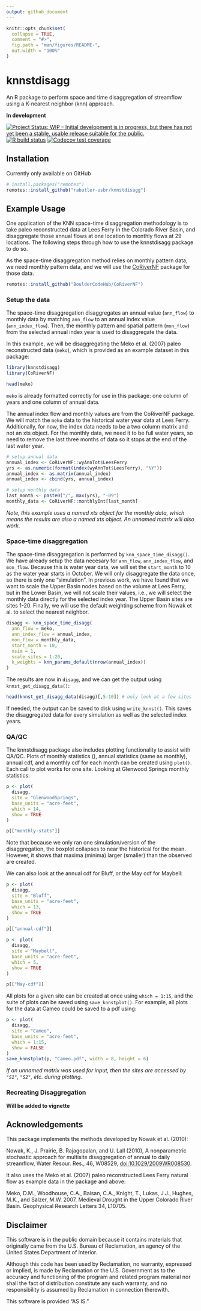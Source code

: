 ```yaml
---
output: github_document
---
```


<!-- README.md is generated from README.Rmd. Please edit that file -->

```r
knitr::opts_chunk$set(
  collapse = TRUE,
  comment = "#>",
  fig.path = "man/figures/README-",
  out.width = "100%"
)
```

# knnstdisagg

An R package to perform space and time disaggregation of streamflow using a K-nearest neighbor (knn) approach. 

**In development** 

[![Project Status: WIP – Initial development is in progress, but there has not yet been a stable, usable release suitable for the public.](https://www.repostatus.org/badges/latest/wip.svg)](https://www.repostatus.org/#wip) [![R build status](https://github.com/rabutler-usbr/knnstdisagg/workflows/R-CMD-check/badge.svg)](https://github.com/rabutler-usbr/knnstdisagg/actions) [![Codecov test coverage](https://codecov.io/gh/rabutler-usbr/knnstdisagg/branch/master/graph/badge.svg)](https://codecov.io/gh/rabutler-usbr/knnstdisagg?branch=master)

## Installation 

Currently only available on GitHub

```r
# install.packages("remotes")
remotes::install_github("rabutler-usbr/knnstdisagg")
```

## Example Usage

One application of the KNN space-time disaggregation methodology is to take paleo reconstructed data at Lees Ferry in the Colorado River Basin, and disaggregate those annual flows at one location to monthly flows at 29 locations. The following steps through how to use the knnstdisagg package to do so. 

As the space-time disaggregation method relies on monthly pattern data, we need monthly pattern data, and we will use the [CoRiverNF](https://github.com/BoulderCodeHub/CoRiverNF) package for those data. 

```r
remotes::install_github("BoulderCodeHub/CoRiverNF")
```

### Setup the data

The space-time disaggregation disaggregates an annual value (`ann_flow`) to monthly data by matching `ann_flow` to an annual index value (`ann_index_flow`). Then, the monthly pattern and spatial pattern (`mon_flow`) from the selected annual index year is used to disaggregate the data. 

In this example, we will be disaggregating the Meko et al. (2007) paleo reconstructed data (`meko`), which is provided as an example dataset in this package:

```r
library(knnstdisagg)
library(CoRiverNF)

head(meko)
```

`meko` is already formatted correctly for use in this package: one column of years and one column of annual data.

The annual index flow and monthly values are from the CoRiverNF package. We will match the `meko` data to the historical water year data at Lees Ferry. Additionally, for now, the index data needs to be a two column matrix and not an xts object. For the monthly data, we need it to be full water years, so need to remove the last three months of data so it stops at the end of the last water year.

```r
# setup annual data
annual_index <- CoRiverNF::wyAnnTot$LeesFerry
yrs <- as.numeric(format(index(wyAnnTot$LeesFerry), "%Y"))
annual_index <- as.matrix(annual_index)
annual_index <- cbind(yrs, annual_index)

# setup monthly data
last_month <- paste0("/", max(yrs), "-09")
monthly_data <- CoRiverNF::monthlyInt[last_month]
```

*Note, this example uses a named xts object for the monthly data, which means the results are also a named xts object. An unnamed matrix will also work.*

### Space-time disaggregation

The space-time disaggregation is performed by `knn_space_time_disagg()`. We have already setup the data necesary for `ann_flow`, `ann_index_flow`, and `mon_flow`. Because this is water year data, we will set the `start_month` to 10 as the water year starts in October. We will only disaggregate the data once, so there is only one "simulation". In previous work, we have found that we want to scale the Upper Basin nodes based on the volume at Lees Ferry, but in the Lower Basin, we will not scale their values, i.e., we will select the monthly data directly for the selected index year. The Upper Basin sites are sites 1-20. Finally, we will use the default weighting scheme from Nowak et al. to select the nearest neighbor. 

```r
disagg <- knn_space_time_disagg(
  ann_flow = meko,
  ann_index_flow = annual_index,
  mon_flow = monthly_data,
  start_month = 10,
  nsim = 1,
  scale_sites = 1:20,
  k_weights = knn_params_default(nrow(annual_index))
)
```

The results are now in `disagg`, and we can get the output using `knnst_get_disagg_data()`:

```r
head(knnst_get_disagg_data(disagg)[,5:10]) # only look at a few sites
```

If needed, the output can be saved to disk using `write_knnst()`. This saves the disaggregated data for every simulation as well as the selected index years. 

### QA/QC

The knnstdisagg package also includes plotting functionality to assist with QA/QC. Plots of monthly statistics (), annual statistics (same as monthly), annual cdf, and a monthly cdf for each month can be created using `plot()`. Each call to plot works for one site. Looking at Glenwood Springs monthly statistics:

```r
p <- plot(
  disagg, 
  site = "GlenwoodSprings", 
  base_units = "acre-feet", 
  which = 14, 
  show = TRUE
)
```

```r
p[["monthly-stats"]]
```

Note that because we only ran one simulation/version of the disaggregation, the boxplot collapses to near the historical for the mean. However, it shows that maxima (minima) larger (smaller) than the observed are created. 

We can also look at the annual cdf for Bluff, or the May cdf for Maybell:

```r
p <- plot(
  disagg, 
  site = "Bluff", 
  base_units = "acre-feet", 
  which = 13, 
  show = TRUE
)
```

```r
p[["annual-cdf"]]
```

```r
p <- plot(
  disagg, 
  site = "Maybell", 
  base_units = "acre-feet", 
  which = 5, 
  show = TRUE
)
```

```r
p[["May-cdf"]]
```

All plots for a given site can be created at once using `which = 1:15`, and the suite of plots can be saved using `save_knnstplot()`. For example, all plots for the data at Cameo could be saved to a pdf using: 

```r
p <- plot(
  disagg, 
  site = "Cameo", 
  base_units = "acre-feet", 
  which = 1:15, 
  show = FALSE
)
save_knnstplot(p, "Cameo.pdf", width = 8, height = 6)
```

*If an unnamed matrix was used for input, then the sites are accessed by `"S1"`, `"S2"`, etc. during plotting.*

### Recreating Disaggregation

**Will be added to vignette**

## Acknowledgements

This package implements the methods developed by Nowak et al. (2010): 

Nowak, K., J. Prairie, B. Rajagopalan, and U. Lall (2010), A nonparametric stochastic approach for multisite disaggregation of annual to daily streamflow, Water Resour. Res., 46, W08529, [doi:10.1029/2009WR008530](https://agupubs.onlinelibrary.wiley.com/doi/abs/10.1029/2009WR008530).

It also uses the Meko et al. (2007) paleo reconstructed Lees Ferry natural flow as example data in the package and above:

Meko, D.M., Woodhouse, C.A., Baisan, C.A., Knight, T., Lukas, J.J., Hughes, M.K., and Salzer, M.W. 2007. Medieval Drought in the Upper Colorado River Basin. Geophysical Research Letters 34, L10705.

## Disclaimer

This software is in the public domain because it contains materials that originally came from the U.S. Bureau of Reclamation, an agency of the United States Department of Interior.

Although this code has been used by Reclamation, no warranty, expressed or implied, is made by Reclamation or the U.S. Government as to the accuracy and functioning of the program and related program material nor shall the fact of distribution constitute any such warranty, and no responsibility is assumed by Reclamation in connection therewith.

This software is provided "AS IS."
